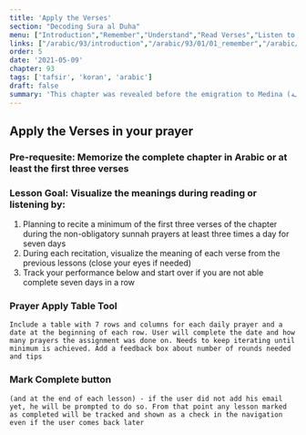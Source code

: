 ```yaml
---
title: 'Apply the Verses'
section: "Decoding Sura al Duha"
menu: ["Introduction","Remember","Understand","Read Verses","Listen to Verses","Apply the Verses","Reflect on the Verses"]
links: ["/arabic/93/introduction","/arabic/93/01/01_remember","/arabic/93/01/02_understand","/arabic/93/02/01_read-verses","/arabic/93/02/02_listen-verses","/arabic/93/02/03_apply-verses","/arabic/93/03/01_reflect-verses"]
order: 5
date: '2021-05-09'
chapter: 93
tags: ['tafsir', 'koran', 'arabic']
draft: false
summary: 'This chapter was revealed before the emigration to Medina (مكية). It talks about the character/personality of the greatest prophet, peace be upon him, and the blessings and graces that Allah most High bestowed upon him in this world and the next so that he could thank Him by these amazing blessings.'
---
```


## Apply the Verses in your prayer
### Pre-requesite: Memorize the complete chapter in Arabic or at least the first three verses
### Lesson Goal: Visualize the meanings during reading or listening by: 
1. Planning to recite a minimum of the first three verses of the chapter during the non-obligatory sunnah prayers at least three times a day for seven days
2. During each recitation, visualize the meaning of each verse from the previous lessons (close your eyes if needed)
3. Track your performance below and start over if you are not able complete seven days in a row
<PrayerApplyTable/>

### Prayer Apply Table Tool

`Include a table with 7 rows and columns for each daily prayer and a date at the beginning of each row. User will complete the date and how many prayers the assignment was done on. Needs to keep iterating until minimum is achieved. Add a feedback box about number of rounds needed and tips`

### Mark Complete button

`(and at the end of each lesson) - if the user did not add his email yet, he will be prompted to do so. From that point any lesson marked as completed will be tracked and shown as a check in the navigation even if the user comes back later`
  
